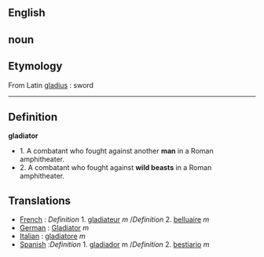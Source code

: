 ==English==

==noun==

==Etymology==
From Latin [[gladius]] : sword

----

==Definition==

'''gladiator'''
*1. A combatant who fought against another '''man''' in a Roman amphitheater.
*2. A combatant who fought against '''wild beasts''' in a Roman amphitheater.


==Translations==

*[[French]] : ''Definition'' 1.  [[gladiateur]] ''m''  /''Definition'' 2.  [[belluaire]] ''m'' 
*[[German]] : [[Gladiator]] ''m''
*[[Italian]] : [[gladiatore]] ''m''
*[[Spanish]] :'' Definition'' 1. [[gladiador]] m  /''Definition'' 2. [[bestiario]] ''m''